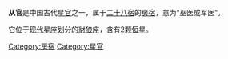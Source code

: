 '''从官'''是中国古代[[星官|星官]]之一，属于[[二十八宿|二十八宿]]的[[房宿|房宿]]，意为“巫医或军医”。

它位于[[星座列表|现代星座]]划分的[[豺狼座|豺狼座]]，含有2颗[[恒星|恒星]]。

[[Category:房宿|Category:房宿]]
[[Category:星官|Category:星官]]